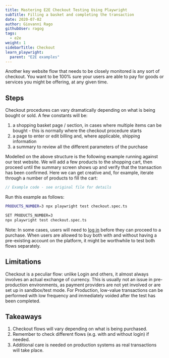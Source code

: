 ```yaml
---
title: Mastering E2E Checkout Testing Using Playwright
subTitle: Filling a basket and completing the transaction
date: 2020-07-02
author: Giovanni Rago
githubUser: ragog
tags:
  - e2e
weight: 1
sidebarTitle: Checkout
learn_playwright:
  parent: "E2E examples"
---
```



<PlaywrightCheckSuiteTryOut />

Another key website flow that needs to be closely monitored is any sort of checkout. You want to be 100% sure your users are able to pay for goods or services you might be offering, at any given time.

## Steps

Checkout procedures can vary dramatically depending on what is being bought or sold. A few constants will be:
1. a shopping basket page / section, in cases where multiple items can be bought - this is normally where the checkout procedure starts
2. a page to enter or edit billing and, where applicable, shipping information
3. a summary to review all the different parameters of the purchase

Modelled on the above structure is the following example running against our test website. We will add a few products to the shopping cart, then proceed until the summary screen shows up and verify that the transaction has been confirmed. Here we can get creative and, for example, iterate through a number of products to fill the cart:

```ts checkout.spec.ts
// Example code - see original file for details
```


Run this example as follows:



```sh
PRODUCTS_NUMBER=3 npx playwright test checkout.spec.ts
```


```sh
SET PRODUCTS_NUMBER=3
npx playwright test checkout.spec.ts
```



Note: In some cases, users will need to [log in](/learn/playwright/login-automation/) before they can proceed to a purchase. When users are allowed to buy both with and without having a pre-existing account on the platform, it might be worthwhile to test both flows separately.

## Limitations

Checkout is a peculiar flow: unlike Login and others, it almost always involves an actual exchange of currency. This is usually not an issue in pre-production environments, as payment providers are not yet involved or are set up in sandbox/test mode. For Production, low-value transactions can be performed with low frequency and immediately voided after the test has been completed.

## Takeaways
1. Checkout flows will vary depending on what is being purchased.
2. Remember to check different flows (e.g. with and without login) if needed.
3. Additional care is needed on production systems as real transactions will take place.
